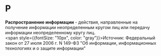 # Р

**Распространение информации** - действия, направленные на получение информации неопределенным кругом лиц или передачу информации неопределенному кругу лиц.  
<span style={{fontSize: "10px", color: "gray"}}>Источник: Федеральный закон от 27 июля 2006 г. N 149-ФЗ "Об информации, информационных технологиях и о защите информации" </span>
